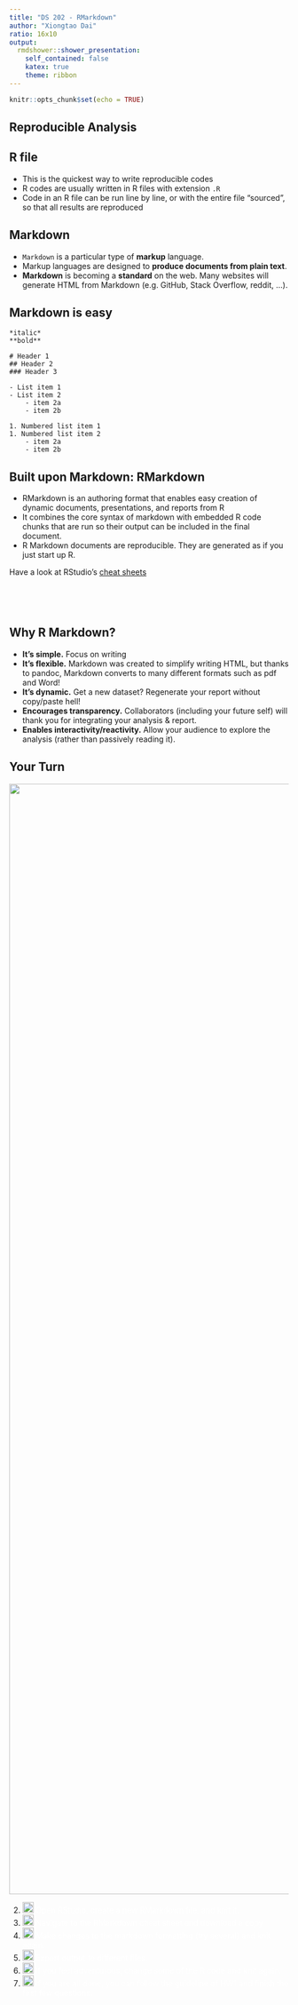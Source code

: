 ```yaml
---
title: "DS 202 - RMarkdown"
author: "Xiongtao Dai"
ratio: 16x10
output:
  rmdshower::shower_presentation:
    self_contained: false
    katex: true
    theme: ribbon
---
```

```r
knitr::opts_chunk$set(echo = TRUE)
```

## Reproducible Analysis {.shout}

## R file

- This is the quickest way to write reproducible codes
- R codes are usually written in R files with extension `.R`
- Code in an R file can be run line by line, or with the entire file "sourced", so that all results are reproduced

## Markdown

- `Markdown` is a particular type of **markup** language.
- Markup languages are designed to **produce documents from plain text**.
<!-- - Some of you may be familiar with `LaTeX`. This is another (less user-friendly) markup language for creating pdf documents. -->
<!-- 
- LaTeX gives you much greater control, but it is restricted to pdf and has a much greater learning curve.
-->
- **Markdown** is becoming a **standard** on the web. Many websites will generate HTML from Markdown (e.g. GitHub, Stack Overflow, reddit, ...).

## Markdown is easy

```
*italic*
**bold**

# Header 1
## Header 2
### Header 3

- List item 1
- List item 2
    - item 2a
    - item 2b

1. Numbered list item 1
1. Numbered list item 2
    - item 2a
    - item 2b
```


## Built upon Markdown: RMarkdown

- RMarkdown is an authoring format that enables easy creation of dynamic documents, presentations, and reports from R 
- It combines the core syntax of markdown with embedded R code chunks that are run so their output can be included in the final document.
- R Markdown documents are reproducible. They are generated as if you just start up R.

Have a look at RStudio's [cheat sheets](https://www.rstudio.com/resources/cheatsheets/)




## {.white}

<img class="cover" src="images/hello-rmarkdown.png" alt="">


## {.white}

<img class="cover" src="images/rmarkdown.png" alt="">


## Why R Markdown?

- **It's simple.** Focus on writing
<!-- , rather than debugging silly errors. -->
- **It's flexible.** Markdown was created to simplify writing HTML, but thanks to pandoc, Markdown converts to many different formats such as pdf and Word!
- **It's dynamic.** Get a new dataset? Regenerate your report without copy/paste hell!
- **Encourages transparency.** Collaborators (including your future self) will thank you for integrating your analysis & report.
- **Enables interactivity/reactivity.** Allow your audience to explore the analysis (rather than passively reading it).

## Your Turn {.white}

<img class="cover" src="images/blue.jpeg" alt="" width=2000>


2. <span style="color:white"><img src="images/green.png" width=20> Open RStudio, create a new RMarkdown file, and knit it.</span>
3. <span style="color:white"><img src="images/green.png" width=20> Navigate to the RMarkdown cheat sheet and download a copy </span>
3. <span style="color:white"><img src="images/green.png" width=20> Make changes to the markdown formatting (try several) and knit again.</span>
4. <span style="color:white"><img src="images/green.png" width=20> Export output to different files.</span>
5. <span style="color:white"><img src="images/blue.png" width=20> If you feel adventurous, change some of the R code and knit again.</span>
6. <span style="color:white"><img src="images/blue.png" width=20> If you are all done, you can follow the guideline of HW1 and finish the first few questions.</span>

